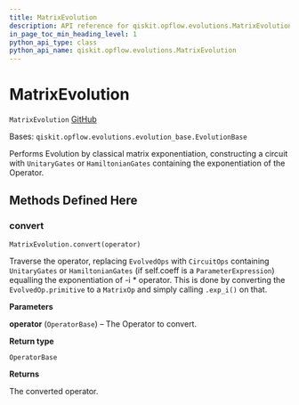 ```yaml
---
title: MatrixEvolution
description: API reference for qiskit.opflow.evolutions.MatrixEvolution
in_page_toc_min_heading_level: 1
python_api_type: class
python_api_name: qiskit.opflow.evolutions.MatrixEvolution
---
```


# MatrixEvolution

<span id="qiskit.opflow.evolutions.MatrixEvolution" />

`MatrixEvolution` [GitHub](https://github.com/qiskit/qiskit/tree/stable/0.18/qiskit/opflow/evolutions/matrix_evolution.py "view source code")

Bases: `qiskit.opflow.evolutions.evolution_base.EvolutionBase`

Performs Evolution by classical matrix exponentiation, constructing a circuit with `UnitaryGates` or `HamiltonianGates` containing the exponentiation of the Operator.

## Methods Defined Here

### convert

<span id="qiskit.opflow.evolutions.MatrixEvolution.convert" />

`MatrixEvolution.convert(operator)`

Traverse the operator, replacing `EvolvedOps` with `CircuitOps` containing `UnitaryGates` or `HamiltonianGates` (if self.coeff is a `ParameterExpression`) equalling the exponentiation of -i \* operator. This is done by converting the `EvolvedOp.primitive` to a `MatrixOp` and simply calling `.exp_i()` on that.

**Parameters**

**operator** (`OperatorBase`) – The Operator to convert.

**Return type**

`OperatorBase`

**Returns**

The converted operator.

